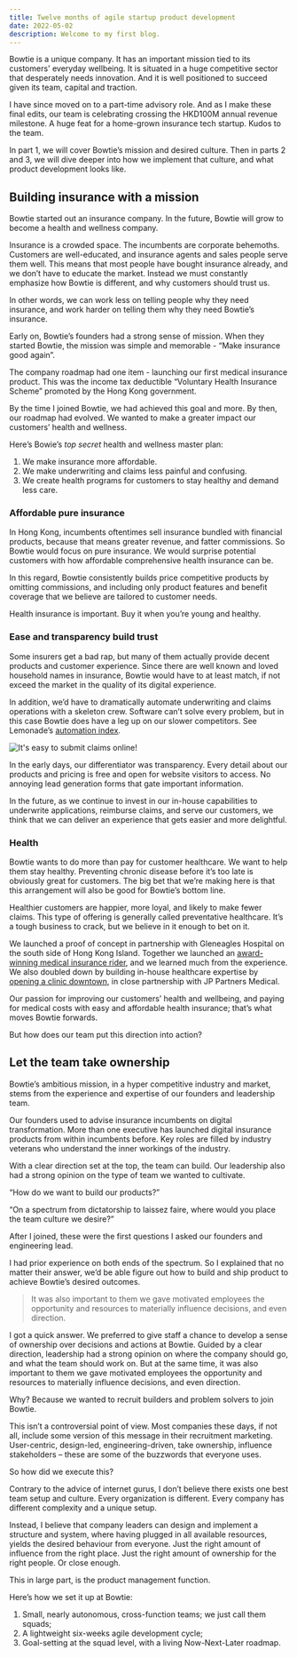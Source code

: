 ```yaml
---
title: Twelve months of agile startup product development
date: 2022-05-02
description: Welcome to my first blog.
---
```


Bowtie is a unique company. It has an important mission tied to its customers' everyday wellbeing. It is situated in a huge competitive sector that desperately needs innovation. And it is well positioned to succeed given its team, capital and traction.

I have since moved on to a part-time advisory role. And as I make these final edits, our team is celebrating crossing the HKD100M annual revenue milestone. A huge feat for a home-grown insurance tech startup. Kudos to the team.

In part 1, we will cover Bowtie’s mission and desired culture. Then in parts 2 and 3, we will dive deeper into how we implement that culture, and what product development looks like.

## Building insurance with a mission

Bowtie started out an insurance company. In the future, Bowtie will grow to become a health and wellness company.

Insurance is a crowded space. The incumbents are corporate behemoths. Customers are well-educated, and insurance agents and sales people serve them well. This means that most people have bought insurance already, and we don’t have to educate the market. Instead we must constantly emphasize how Bowtie is different, and why customers should trust us.

In other words, we can work less on telling people why they need insurance, and work harder on telling them why they need Bowtie’s insurance.

Early on, Bowtie’s founders had a strong sense of mission. When they started Bowtie, the mission was simple and memorable - “Make insurance good again”.

The company roadmap had one item - launching our first medical insurance product. This was the income tax deductible “Voluntary Health Insurance Scheme” promoted by the Hong Kong government.

By the time I joined Bowtie, we had achieved this goal and more. By then, our roadmap had evolved. We wanted to make a greater impact our customers’ health and wellness.

Here’s Bowie’s *top secret* health and wellness master plan:

1. We make insurance more affordable.
2. We make underwriting and claims less painful and confusing.
3. We create health programs for customers to stay healthy and demand less care.

### Affordable pure insurance

In Hong Kong, incumbents oftentimes sell insurance bundled with financial products, because that means greater revenue, and fatter commissions. So Bowtie would focus on pure insurance. We would surprise potential customers with how affordable comprehensive health insurance can be.

In this regard, Bowtie consistently builds price competitive products by omitting commissions, and including only product features and benefit coverage that we believe are tailored to customer needs.

Health insurance is important. Buy it when you’re young and healthy.

### Ease and transparency build trust

Some insurers get a bad rap, but many of them actually provide decent products and customer experience. Since there are well known and loved household names in insurance, Bowtie would have to at least match, if not exceed the market in the quality of its digital experience.

In addition, we’d have to dramatically automate underwriting and claims operations with a skeleton crew. Software can’t solve every problem, but in this case Bowtie does have a leg up on our slower competitors. See Lemonade’s [automation index](https://www.lemonade.com/blog/two-years-transparency/).

![It's easy to submit claims online!](/blog/it's-easy-to-submit-claims-online!.jpg)

In the early days, our differentiator was transparency. Every detail about our products and pricing is free and open for website visitors to access. No annoying lead generation forms that gate important information.

In the future, as we continue to invest in our in-house capabilities to underwrite applications, reimburse claims, and serve our customers, we think that we can deliver an experience that gets easier and more delightful.

### Health

Bowtie wants to do more than pay for customer healthcare. We want to help them stay healthy. Preventing chronic disease before it’s too late is obviously great for customers. The big bet that we’re making here is that this arrangement will also be good for Bowtie’s bottom line.

Healthier customers are happier, more loyal, and likely to make fewer claims. This type of offering is generally called preventative healthcare. It’s a tough business to crack, but we believe in it enough to bet on it.

We launched a proof of concept in partnership with Gleneagles Hospital on the south side of Hong Kong Island. Together we launched an [award-winning medical insurance rider](https://www.bowtie.com.hk/zh/insurance/vhis/gleneagles-wellness-package), and we learned much from the experience. We also doubled down by building in-house healthcare expertise by [opening a clinic downtown](https://bowtiejphealth.com/), in close partnership with JP Partners Medical.

Our passion for improving our customers’ health and wellbeing, and paying for medical costs with easy and affordable health insurance; that’s what moves Bowtie forwards.

But how does our team put this direction into action?

## Let the team take ownership

Bowtie’s ambitious mission, in a hyper competitive industry and market, stems from the experience and expertise of our founders and leadership team.

Our founders used to advise insurance incumbents on digital transformation. More than one executive has launched digital insurance products from within incumbents before. Key roles are filled by industry veterans who understand the inner workings of the industry.

With a clear direction set at the top, the team can build. Our leadership also had a strong opinion on the type of team we wanted to cultivate.

“How do we want to build our products?”

“On a spectrum from dictatorship to laissez faire, where would you place the team culture we desire?”

After I joined, these were the first questions I asked our founders and engineering lead.

I had prior experience on both ends of the spectrum. So I explained that no matter their answer, we’d be able figure out how to build and ship product to achieve Bowtie’s desired outcomes.

> It was also important to them we gave motivated employees the opportunity and resources to materially influence decisions, and even direction.

I got a quick answer. We preferred to give staff a chance to develop a sense of ownership over decisions and actions at Bowtie. Guided by a clear direction, leadership had a strong opinion on where the company should go, and what the team should work on. But at the same time, it was also important to them we gave motivated employees the opportunity and resources to materially influence decisions, and even direction.

Why? Because we wanted to recruit builders and problem solvers to join Bowtie.

This isn’t a controversial point of view. Most companies these days, if not all, include some version of this message in their recruitment marketing. User-centric, design-led, engineering-driven, take ownership, influence stakeholders – these are some of the buzzwords that everyone uses.

So how did we execute this?

Contrary to the advice of internet gurus, I don’t believe there exists one best team setup and culture. Every organization is different. Every company has different complexity and a unique setup.

Instead, I believe that company leaders can design and implement a structure and system, where having plugged in all available resources, yields the desired behaviour from everyone. Just the right amount of influence from the right place. Just the right amount of ownership for the right people. Or close enough.

This in large part, is the product management function.

Here’s how we set it up at Bowtie:

1. Small, nearly autonomous, cross-function teams; we just call them squads;
2. A lightweight six-weeks agile development cycle;
3. Goal-setting at the squad level, with a living Now-Next-Later roadmap.
